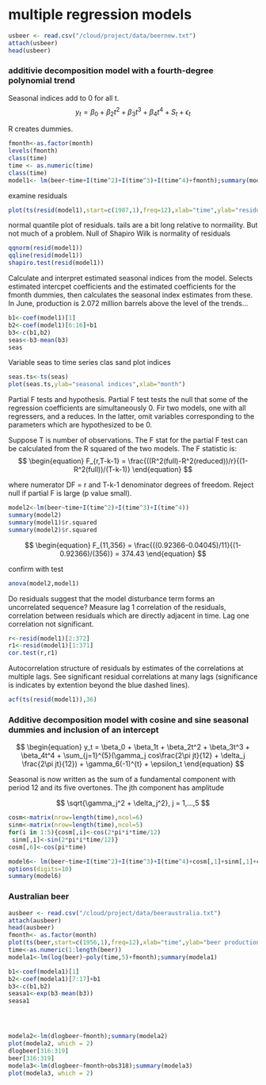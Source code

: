 # multiple regression models



```r
usbeer <- read.csv("/cloud/project/data/beernew.txt")
attach(usbeer)
head(usbeer)

```


### additivie decomposition model with a fourth-degree polynomial trend

Seasonal indices add to 0 for all t. 
$$
\begin{equation}
  y_t = \beta_0 + \beta_2t^2 +  \beta_3t^3 + \beta_4t^4 + S_t + \epsilon_t
\end{equation}
$$

R creates dummies. 

```r
fmonth<-as.factor(month)
levels(fmonth)
class(time)
time <- as.numeric(time)
class(time)
model1<- lm(beer~time+I(time^2)+I(time^3)+I(time^4)+fmonth);summary(model1)
```

examine residuals

```r
plot(ts(resid(model1),start=c(1987,1),freq=12),xlab="time",ylab="residu als",main="Residuals of Model 1")
```

normal quantile plot of residuals. tails are a bit long relative to normaility. But not much of a problem. Null of Shapiro Wilk is normality of residuals

```r
qqnorm(resid(model1))
qqline(resid(model1))
shapiro.test(resid(model1))
```

Calculate and interpret estimated seasonal indices from the model. Selects estimated intercpet coefficients and the estimated coefficients for the fmonth dummies, then calculates the seasonal index estimates from these. In June, production is 2.072 million barrels above the level of the trends... 

```r
b1<-coef(model1)[1]
b2<-coef(model1)[6:16]+b1
b3<-c(b1,b2)
seas<-b3-mean(b3)
seas

```


Variable seas to time series clas sand plot indices 

```r
seas.ts<-ts(seas)
plot(seas.ts,ylab="seasonal indices",xlab="month")
```


Partial F tests and hypothesis. Partial F test tests the null that some of the regression coefficients are simultaneously 0. Fir two models, one with all regressers, and a reduces. In the latter, omit variables corresponding to the parameters which are hypothesized to be 0.

Suppose T is number of observations. The F stat for the partial F test can be calculated from the R squared of the two models. The F statistic is:
$$
\begin{equation}
 F_{r,T-k-1} = \frac{((R^2(full)-R^2(reduced))/r}{(1-R^2(full))/(T-k-1)}
\end{equation}
$$

where numerator DF = r and T-k-1 denominator degrees of freedom. Reject null if partial F is large (p value small). 

```r

model2<-lm(beer~time+I(time^2)+I(time^3)+I(time^4))
summary(model2)
summary(model1)$r.squared
summary(model2)$r.squared
```
$$
\begin{equation}
 F_{11,356} = \frac{((0.92366-0.04045)/11}{(1-0.92366)/(356)} = 374.43
\end{equation}
$$



confirm with test

```r
anova(model2,model1)
```

Do residuals suggest that the model disturbance term forms an uncorrelated sequence? Measure lag 1 correlation of the residuals, correlation between residuals which are directly adjacent in time. Lag one correlation not significant.

```r
r<-resid(model1)[2:372]
r1<-resid(model1)[1:371]
cor.test(r,r1)
```

Autocorrelation structure of residuals by estimates of the correlations at multiple lags. See significant residual correlations at many lags (significance is indicates by extention beyond the blue dashed lines). 

```r
acf(ts(resid(model1)),36)
```

### Additive decomposition model with cosine and sine seasonal dummies and inclusion of an intercept

$$
\begin{equation}
  y_t = \beta_0 + \beta_1t +  \beta_2t^2 + \beta_3t^3 + \beta_4t^4 + \sum_{j=1}^{5}(\gamma_j cos\frac{2\pi jt}{12} + \delta_j \frac{2\pi jt}{12}) + \gamma_6(-1)^{t} + \epsilon_t
\end{equation}
$$

Seasonal is now written as the sum of a fundamental component with period 12 and its five overtones. The jth component has amplitude

$$
\sqrt{\gamma_j^2 + \delta_j^2}, j = 1,...,5
$$


```r
cosm<-matrix(nrow=length(time),ncol=6)
sinm<-matrix(nrow=length(time),ncol=5)
for(i in 1:5){cosm[,i]<-cos(2*pi*i*time/12)
 sinm[,i]<-sin(2*pi*i*time/12)}
cosm[,6]<-cos(pi*time)

model6<- lm(beer~time+I(time^2)+I(time^3)+I(time^4)+cosm[,1]+sinm[,1]+cosm[,2]+sinm[,2]+cosm[,3]+sinm[,3]+cosm[,4]+sinm[,4]+cosm[,5]+sinm[,5]+cosm[,6])
options(digits=10)
summary(model6)
```





### Australian beer

```r
ausbeer <- read.csv("/cloud/project/data/beeraustralia.txt")
attach(ausbeer)
head(ausbeer)
fmonth<- as.factor(month)
plot(ts(beer,start=c(1956,1),freq=12),xlab="time",ylab="beer production",main="Australia monthly beer production")
time<-as.numeric(1:length(beer)) 
modela1<-lm(log(beer)~poly(time,5)+fmonth);summary(modela1) 

b1<-coef(modela1)[1]
b2<-coef(modela1)[7:17]+b1
b3<-c(b1,b2)
seasa1<-exp(b3-mean(b3))
seasa1




modela2<-lm(dlogbeer~fmonth);summary(modela2) 
plot(modela2, which = 2)
dlogbeer[316:319]
beer[316:319]
modela3<-lm(dlogbeer~fmonth+obs318);summary(modela3)
plot(modela3, which = 2)
```





